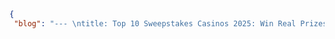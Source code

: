 ```json
{
 "blog": "--- \ntitle: Top 10 Sweepstakes Casinos 2025: Win Real Prizes & Play Smarter – Your Definitive Guide\nheroImg: \n  https://pub-2d4d54b6debb49fbae560da52b855451.r2.dev/Top10SweepstakesCasinos2025WinRealPrizesPlaySmarterYourDefinitiveGuide.png\ntags: \n- emerging affiliate strategies\n- affiliate marketing in casinos\nexcerpt: > \nDiscover the Top 10 Sweepstakes Casinos for 2025! Win real prizes & play smarter with our definitive guide. Understand Sweeps Coins, redeem cash, and find truly legitimate sites.\nauthor: content/authors/alex.md \ndate: 2024-06-05T00:00:00.000Z\n\n_Last Updated: June 2025_\n\nThe allure of online casino-style games is undeniable, but the dream of winning real prizes without the complexities of traditional online gambling? That's where sweepstakes casinos shine. Yet, for many, this exciting world is shrouded in confusion: How do they actually work? Are they legitimate? And crucially, how can you play safely and increase your chances of winning? If these questions resonate with you, you've come to the right place.\n\nWelcome to your definitive 2025 guide, designed to take you \"From Confusion to Cash.\" We're here to demystify the sweepstakes casino model, unveil the top-paying and most trustworthy platforms for 2025—including our exclusive Top 10 list—and arm you with the strategies you need to play smarter, win real prizes, and do it all safely and confidently. This article will guide you through understanding the fundamentals, mastering gameplay and prize redemption, choosing the best casinos wisely, and navigating the future of this dynamic gaming landscape. Get ready to transform your sweepstakes casino experience.\n\n1. [Decoding Sweepstakes Casinos: Your 2025 Primer](#decoding-sweepstakes-casinos-your-2025-primer)  \n   1. [What Exactly Are Sweepstakes Casinos? (And How Do They Differ?)](#what-exactly-are-sweepstakes-casinos-and-how-do-they-differ)  \n   2. [The Legality of Sweepstakes Casinos in the USA (2025 Update)](#the-legality-of-sweepstakes-casinos-in-the-usa-2025-update)  \n   3. [Gold Coins vs. Sweeps Coins: Mastering the Dual Currency System](#gold-coins-vs-sweeps-coins-mastering-the-dual-currency-system)\n2. [How to Play and Win Real Prizes at Sweepstakes Casinos in 2025](#how-to-play-and-win-real-prizes-at-sweepstakes-casinos-in-2025)  \n   1. [Getting Started: From Registration to Your First Game](#getting-started-from-registration-to-your-first-game)  \n   2. [Acquiring Sweeps Coins: All The Ways to Boost Your Balance](#acquiring-sweeps-coins-all-the-ways-to-boost-your-balance)  \n   3. [Strategic Gameplay: Tips to Enhance Your Winning Potential](#strategic-gameplay-tips-to-enhance-your-winning-potential)  \n   4. [The Prize Redemption Process: Turning Sweeps Coins into Real Rewards](#the-prize-redemption-process-turning-sweeps-coins-into-real-rewards)\n3. [Top 10 Sweepstakes Casinos for 2025: Our Expert Picks to Play & Win Big](#top-10-sweepstakes-casinos-for-2025-our-expert-picks-to-play-win-big)  \n   1. [Our Rigorous Evaluation Criteria: How We Chose the Best for 2025](#our-rigorous-evaluation-criteria-how-we-chose-the-best-for-2025)  \n   2. [#1: WOW Vegas](#1-wow-vegas)  \n   3. [#2: Stake.us](#2-stake-us)  \n   4. [#3: McLuck Casino](#3-mcluck-casino)  \n   5. [#4: Pulsz Casino](#4-pulsz-casino)  \n   6. [#5: Chumba Casino](#5-chumba-casino)  \n   7. [#6: High 5 Casino](#6-high-5-casino)  \n   8. [#7: Crown Coins Casino](#7-crown-coins-casino)  \n   9. [#8: RealPrize](#8-realprize)  \n   10. [#9: Spree Casino](#9-spree-casino)  \n   11. [#10: Luckyland Slots](#10-luckyland-slots)  \n   12. [Emerging Sweepstakes Casinos to Watch in 2025 (e.g., Fanatics, Funz)](#emerging-sweepstakes-casinos-to-watch-in-2025-eg-fanatics-funz)  \n   13. [Quick Comparison: Top 10 Sweepstakes Casinos at a Glance (Feature Table)](#quick-comparison-top-10-sweepstakes-casinos-at-a-glance-feature-table)\n4. [Play it Safe: Identifying Trustworthy vs. Unreliable Sweepstakes Casinos](#play-it-safe-identifying-trustworthy-vs-unreliable-sweepstakes-casinos)  \n   1. [Red Flags: Warning Signs of a Potentially Unreliable Sweepstakes Casino](#red-flags-warning-signs-of-a-potentially-unreliable-sweepstakes-casino)  \n   2. [Your Safety Checklist: How to Vet a Sweepstakes Casino Before Playing](#your-safety-checklist-how-to-vet-a-sweepstakes-casino-before-playing)  \n   3. [Understanding 'No Purchase Necessary' (AMOE) and Its Importance for Legitimacy](#understanding-no-purchase-necessary-amoe-and-its-importance-for-legitimacy)  \n   4. [What to Do If You Encounter Issues: Disputes & Reporting Channels](#what-to-do-if-you-encounter-issues-disputes-reporting-channels)\n5. [Maximizing Your Sweepstakes Casino Experience in 2025](#maximizing-your-sweepstakes-casino-experience-in-2025)  \n   1. [A Universe of Games: Exploring Online Sweeps Game Varieties](#a-universe-of-games-exploring-online-sweeps-game-varieties)  \n   2. [Leveraging Bonuses and Promotions Effectively](#leveraging-bonuses-and-promotions-effectively)  \n   3. [The Importance of Fresh Information: Avoiding Outdated Casino Lists](#the-importance-of-fresh-information-avoiding-outdated-casino-lists)  \n   4. [Responsible Gaming at Sweepstakes Casinos: Play Smart, Stay Safe](#responsible-gaming-at-sweepstakes-casinos-play-smart-stay-safe)\n6. [The Future of Fun: What to Expect from Sweepstakes & Social Casinos in 2025 and Beyond](#the-future-of-fun-what-to-expect-from-sweepstakes-social-casinos-in-2025-and-beyond)\n7. [Conclusion: Your Journey from Confusion to Confident Wins Starts Now](#conclusion-your-journey-from-confusion-to-confident-wins-starts-now)\n8. [Sources & Further Reading](#sources-further-reading)\n\n## Decoding Sweepstakes Casinos: Your 2025 Primer\n\nBefore diving into the thrill of the games and the prospect of winning, it's essential to grasp what sweepstakes casinos are, how they operate legally, and the critical differences in their currency systems. This foundational knowledge will clear up common misconceptions and set you on the path to informed play. The world of **Sweepstakes Casinos** and **Social Casinos 2025** is evolving, and understanding the role of a **Sweeps Coins casino** is paramount.\n\n### What Exactly Are Sweepstakes Casinos? (And How Do They Differ?)\n\nSweepstakes casinos, at their core, are online platforms offering casino-style games that you can play for free, with the added potential of redeeming winnings for real prizes. They operate on a unique dual-currency system. Typically, you'll encounter:\n\n*   **Gold Coins (GC):** This is the primary play-for-fun currency. You can usually obtain Gold Coins for free through daily bonuses, promotions, or by purchasing them. Playing with Gold Coins is purely for entertainment; any winnings in GC cannot be redeemed for real prizes.\n*   **Sweeps Coins (SC):** This is the currency that holds the key to real prize redemption. Sweeps Coins cannot be directly purchased. Instead, they are often given as a free bonus when you purchase Gold Coin packages, or through free alternative methods of entry (AMOE) like mail-in requests or social media contests. When you play games using Sweeps Coins and win, those SC winnings can, subject to terms and conditions, be redeemed for cash prizes or gift cards.\n\nThis operational model is what primarily distinguishes **Sweepstakes Casinos** from traditional real-money online casinos (where you deposit and wager real money directly) and purely for-fun social casinos (which use virtual currency with no prize redemption option). The key legal distinction lies in how sweepstakes casinos avoid being classified as illegal lotteries. A lottery typically involves three elements: prize, chance, and consideration (paying to play). Sweepstakes promotions, to be legal, must eliminate at least one of these elements. As Alliance Sweepstakes Services explains, sweepstakes usually remove \"consideration\"\[3](#ref-3). This is achieved through the \"No Purchase Necessary\" principle, meaning you must have a free way to obtain Sweeps Coins and enter the sweepstakes. Legal experts from Venable LLP emphasize that this Alternative Method of Entry (AMOE) must be clearly disclosed and offer \"equal dignity,\" meaning free entrants must have the same opportunity to enter and win, with the same number of entries and odds as those who might receive SC via a Gold Coin purchase\[2](#ref-2). The Federal Trade Commission (FTC) also underscores the importance of the \"No Purchase Necessary\" rule in its oversight of sweepstakes promotions\[1](#ref-1).\n\n### The Legality of Sweepstakes Casinos in the USA (2025 Update)\n\nThe legal framework allowing **Sweepstakes Casinos** to operate in most US states hinges on their adherence to sweepstakes laws, primarily the \"No Purchase Necessary\" requirement. Because players can obtain Sweeps Coins for free, without mandatory purchase (the \"consideration\" element is removed), these platforms are generally considered legal promotional sweepstakes rather than gambling sites. This is why they are accessible in many states where traditional online gambling is not yet legal.\n\nThe Federal Trade Commission (FTC) is the primary federal body overseeing sweepstakes legality and consumer rights in the U.S.\[1](#ref-1), ensuring that promotions are fair and not deceptive. While sweepstakes law is largely federal, specific state laws can vary, and some states may have restrictions. Therefore, it's always advisable for players to verify the legality of sweepstakes casino play in their specific location. State gaming commissions, while often focused on traditional gambling, also play a role in the regulatory oversight of promotional activities, including sweepstakes, in some contexts\[4](#ref-4). The legal necessity of an Alternative Method of Entry (AMOE) for U.S. promotional sweepstakes, as highlighted by legal experts at Venable LLP\[2](#ref-2), is central to their lawful operation. For comprehensive information, consumers can refer to resources like the [FTC on Sweepstakes](https://www.ftc.gov/lottery-sweepstakes) and the [Consumer Guide to Sweepstakes](https://www.uspis.gov/wp-content/uploads/2019/12/pub-546%5Fconsumers-guide-to-sweepstakes-lotteries%5F508.pdf) provided by the United States Postal Inspection Service (USPIS)\[5](#ref-5).\n\n### Gold Coins vs. Sweeps Coins: Mastering the Dual Currency System\n\nUnderstanding the distinct roles of Gold Coins (GC) and **Sweeps Coins** (SC) is fundamental to navigating **Sweepstakes Casinos** and leveraging the **online casino sweeps coins** model effectively.\n\n![Gold Coins vs. Sweeps Coins: Understanding the Difference](https://pub-2d4d54b6debb49fbae560da52b855451.r2.dev/GoldCoinsvsSweepsCoinsUnderstandingtheDifference.png \"Gold Coins vs. Sweeps Coins: Understanding the Difference\") \n\nGold Coins vs. Sweeps Coins: Understanding the Difference\n\n*   **Gold Coins (GC):**  \n    *   **Purpose:** Primarily for entertainment and free play.  \n    *   **Acquisition:** Obtained through daily login bonuses, social media promotions, special offers, or by purchasing Gold Coin packages.  \n    *   **Redemption:** Cannot be redeemed for real money or prizes. Winnings from GC gameplay are also in GC.  \n    *   **Use:** Allows players to experience the games, learn rules, and enjoy the social casino aspect without any financial risk or prize potential.\n*   **Sweeps Coins (SC):**  \n    *   **Purpose:** Used to play games for a chance to win prizes that can be redeemed for real-world value (e.g., cash, gift cards).  \n    *   **Acquisition:** Crucially, Sweeps Coins cannot be directly purchased. They are obtained through:  \n          *   **Free bonus with GC purchase:** Often included as a complimentary gift when you buy Gold Coin packages.  \n          *   **No-deposit bonuses:** Awarded upon registration or as special promotions.  \n          *   **Daily login bonuses:** Some casinos offer a small amount of SC for logging in regularly.  \n          *   **Social media contests & giveaways:** Participating in promotions on platforms like Facebook or Instagram.  \n          *   **Mail-in requests (AMOE):** The legally mandated \"No Purchase Necessary\" method, where players can send a postal mail request for free Sweeps Coins.  \n    *   **Redemption:** Winnings obtained from playing with Sweeps Coins can be redeemed for real prizes, subject to the casino's terms and conditions, such as minimum redemption amounts and account verification\[6](#ref-6).  \n    *   **Use:** This is the currency that enables the \"win real prizes\" aspect of sweepstakes casinos. For example, a casino might offer a welcome bonus of a large number of Gold Coins plus a smaller, but valuable, amount of Sweeps Coins, like the WOW Vegas offer of 1.75 million Wow Coins & 35 Sweeps Coins\[8](#ref-8).\n\nMastering how to **get Sweeps Coins** through all available avenues, especially the free methods, is key to maximizing your experience and potential for winning prizes.\n\n## How to Play and Win Real Prizes at Sweepstakes Casinos in 2025\n\nNow that you understand the basics, let's explore how to actually play at **Sweepstakes Casinos**, employ effective **sweepstakes casino strategies**, and navigate the process to **win real prizes social casino** style. This section is all about playing smarter.\n\n### Getting Started: From Registration to Your First Game\n\nBeginning your journey at a sweepstakes casino is generally straightforward. Here’s a typical step-by-step guide:\n\n1.  **Choose a Reputable Casino:** Select a casino from our recommended list (later in this guide) or one you've vetted thoroughly.\n2.  **Register an Account:** Click the \"Sign Up\" or \"Register\" button. You'll usually need to provide basic information like your name, email address, date of birth (to verify legal age), and create a password. Some casinos may offer quick sign-up options via Google or Facebook.\n3.  **Verify Your Email:** Most casinos will send a verification link to your email. Click it to activate your account.\n4.  **Claim Your Welcome Bonus:** Many sweepstakes casinos offer a no-deposit bonus of Gold Coins and often some free Sweeps Coins just for signing up. Ensure you claim this!\n5.  **Understand the Interface:** Familiarize yourself with the casino lobby, game categories, your GC and SC balances, and sections for promotions or prize redemption.\n6.  **Read the Terms and Conditions (T&Cs):** This is crucial. Before playing, especially with Sweeps Coins, understand the casino's rules regarding gameplay, bonus usage, Sweeps Coin redemption (minimums, playthrough requirements if any), and account verification. This step is vital for a smooth experience and is a key E-E-A-T signal: always read the T&Cs.\n7.  **Account Verification (KYC):** For prize redemption, you'll likely need to complete a Know Your Customer (KYC) process. This usually involves submitting copies of identification documents (e.g., driver's license, passport) and proof of address. This is a standard security measure at legitimate platforms.\n8.  **Start Playing:** You can begin by playing with Gold Coins to get a feel for the games. Once comfortable, you can switch to playing with Sweeps Coins for a chance to win redeemable prizes.\n\n### Acquiring Sweeps Coins: All The Ways to Boost Your Balance\n\nMaximizing your Sweeps Coin balance is key to increasing your chances of winning real prizes. Here are the common ways to **get Sweeps Coins**, including **free sweeps coins no deposit** methods:\n\n*   **Welcome Bonuses:** Many casinos offer free Sweeps Coins as part of their sign-up package, no purchase needed. For instance, WOW Vegas provides new players with 1.75 million Wow Coins & 35 Sweeps Coins\[8](#ref-8).\n*   **Daily Login Bonuses:** Log in to your account daily, as many platforms reward consistent play with a small amount of free Gold Coins and sometimes Sweeps Coins.\n*   **Social Media Contests:** Follow your favorite sweepstakes casinos on social media (Facebook, Instagram, X/Twitter). They often run contests, quizzes, or share bonus links for free SC.\n*   **Mail-In Requests (AMOE - Alternative Method of Entry):** This is the cornerstone of the \"No Purchase Necessary\" model. Most sweepstakes casinos allow you to request free Sweeps Coins by sending a handwritten request via postal mail, following specific instructions outlined in their T&Cs. Legal experts from Venable LLP stress that this AMOE must offer \"equal dignity\" to free entrants\[2](#ref-2).\n*   **Bonus with Gold Coin Purchase:** While you cannot directly buy Sweeps Coins, they are often included as a free bonus when you purchase Gold Coin packages. For example, purchasing a $10 Gold Coin package might come with 10 free Sweeps Coins.\n*   **Refer-a-Friend Programs:** Some casinos reward you with Sweeps Coins when you refer friends who sign up and play.\n*   **Special Promotions & Tournaments:** Keep an eye out for limited-time promotions, tournaments, or leaderboard challenges that can award Sweeps Coins as prizes.\n\n### Strategic Gameplay: Tips to Enhance Your Winning Potential\n\nWhile winning at sweepstakes casino games largely depends on chance, employing certain **sweepstakes casino strategies** can enhance your experience and potentially improve your outcomes when aiming to **win at sweepstakes casinos**. Here are some tips, drawing from expert advice like that found on SweepsKings.com\[7](#ref-7):\n\n*   **Bonus Hunting:** Actively seek out and maximize all available bonuses that award Sweeps Coins. This includes welcome offers, daily logins, social media promotions, and special events. Understand the terms of each bonus. For example, try 'Maximizing Chumba's daily login bonuses' by consistently logging in.\n*   **Game Selection:**  \n    *   **Understand Game Types:** Familiarize yourself with different game categories – slots, table games (if available), progressive jackpots. Some games might offer better odds or higher potential for SC wins.  \n    *   **Volatility and RTP (Return to Player):** If this information is available and applicable to sweepstakes games (it's often not explicitly stated as in real-money casinos), understanding game volatility (how often and how much a game pays out) and RTP (the theoretical percentage of wagers paid back to players over time) can be beneficial. High volatility slots might pay out larger amounts less frequently, while low volatility slots offer smaller, more frequent wins.\n*   **Optimize Game Search:** Some platforms allow you to filter games by features or popularity. Explore different titles to find ones you enjoy and that seem to have favorable SC win potential.\n*   **Prudent Virtual Currency Management:**  \n    *   **Set Limits:** Decide how many Sweeps Coins you're willing to use in a session and stick to it.  \n    *   **Bet Sizes:** Adjust your SC bet sizes according to your balance. Avoid betting too large a portion of your SC on a single spin or hand.\n*   **Platform-Specific Strategies:** Learn the nuances of specific casinos. For example, some players focus on 'evaluating slot game odds at Pulsz' by trying different games with small SC amounts to gauge their payout patterns.\n*   **Responsible Gaming:** Crucially, always play responsibly. Sweepstakes casinos are for entertainment. Never chase losses, and only play with Sweeps Coins you've acquired through legitimate means. If you feel your play is becoming problematic, seek help.\n\n### The Prize Redemption Process: Turning Sweeps Coins into Real Rewards\n\nThe ultimate goal for many players at **Sweepstakes Casinos** is to **redeem Sweeps Coins** for real prizes like cash or gift cards. Here’s a general walkthrough of how this process typically works, addressing how you can effectively **cash out sweepstakes casino** winnings:\n\n1.  **Accumulate Winnings:** Play games using your Sweeps Coins. Any SC you win are added to your redeemable SC balance.\n2.  **Meet Minimum Redemption Thresholds:** Most casinos have a minimum amount of Sweeps Coins you must accumulate before you can request a redemption. This is often around 50 SC or 100 SC, but varies by platform.\n3.  **Account Verification (KYC):** If you haven't already, you will need to complete the casino's identity verification process. This typically involves submitting:  \n    *   A copy of a valid government-issued photo ID (e.g., driver's license, passport).  \n    *   Proof of address (e.g., a recent utility bill or bank statement).  \n    *   Sometimes, a source of wealth or payment method verification.  \n    This is a standard anti-fraud and regulatory requirement.\n4.  **Playthrough Requirements (If Applicable):** Some casinos may require that Sweeps Coins (especially those received as bonuses) be played through at least once before they are eligible for redemption. This means you need to wager them in games. Always check the T&Cs.\n5.  **Initiate Redemption Request:** Once you've met the minimum SC balance and any playthrough requirements, navigate to the \"Redeem\" or \"Cash Out\" section of the casino.\n6.  **Choose Redemption Method:** Select your preferred method for receiving your prize. Common options include:  \n    *   Direct bank transfer (ACH)  \n    *   PayPal  \n    *   Skrill  \n    *   Gift cards (e.g., Amazon, Visa)\n7.  **Processing Times:** Redemption processing times vary. Some casinos are faster than others. It can take anywhere from a few hours to several business days for the casino to approve your request and then for the funds/prize to reach you.\n8.  **Receive Your Prize:** Once approved and processed, you'll receive your cash prize or gift card.\n\nUnderstanding how prizes work in sweepstakes casinos, as detailed by resources like Vegas-Aces.com\[6](#ref-6), is crucial. Always review the specific terms and conditions related to prize redemption at each casino you play, as these can differ. Examples of prizes include cash transferred to your bank, or digital gift cards for popular retailers\[6](#ref-6).\n\n## Top 10 Sweepstakes Casinos for 2025: Our Expert Picks to Play & Win Big\n\n![Top 10 Sweepstakes Casinos of 2025 Leaderboard](https://pub-2d4d54b6debb49fbae560da52b855451.r2.dev/Top10SweepstakesCasinosof2025Leaderboard.png \"Top 10 Sweepstakes Casinos of 2025 Leaderboard\") \n\nTop 10 Sweepstakes Casinos of 2025 Leaderboard\n\nWelcome to the heart of our guide: the **Top 10 Sweepstakes Casinos for 2025**. In a market teeming with options, finding platforms that genuinely offer a great experience, fair chances to win, and trustworthy operations can be daunting. Our expert picks are designed to help you **win big** at **Sweepstakes Casinos in 2025** and discover the **top social casino sites for real prizes**. We've sifted through numerous platforms, applying rigorous criteria to bring you this curated list. Our commitment is to keep this information fresh, and it will be regularly updated. _Last Updated: June 2025_. This list is based on extensive research, including reviewing over a hundred platforms, similar to the approach taken by authoritative sites like Casino.org\[8](#ref-8).\n\n### Our Rigorous Evaluation Criteria: How We Chose the Best for 2025\n\nSelecting the **best sweepstakes casinos** for 2025 wasn't a matter of chance. We employed a comprehensive set of evaluation criteria to ensure our recommendations stand up to scrutiny and genuinely serve your interests. Here’s what we looked for:\n\n*   **Game Variety and Quality:** The breadth and quality of games, including slots, table games (if available), progressive jackpots, and unique offerings. We consider the software providers (e.g., Pragmatic Play, Betsoft, NetEnt) for game fairness and innovation.\n*   **Bonus Value and Fairness of T&Cs:** The generosity of welcome bonuses, ongoing promotions, and loyalty programs, with a keen eye on the terms and conditions. We prioritize offers with clear, achievable requirements for Sweeps Coins.\n*   **Sweeps Coin Acquisition and Redemption Ease:** How easy it is to obtain Sweeps Coins through free methods (AMOE, daily logins, social contests) and as bonuses with Gold Coin purchases. Crucially, we assess the prize redemption process: clarity of rules, minimum redemption amounts, processing speeds, reliability of payouts, and available prize options (cash, gift cards).\n*   **User Interface (UI) and Mobile Experience (UX):** The overall design, navigability, and performance of the platform on both desktop and mobile devices. A seamless and intuitive experience is key.\n*   **Customer Support Responsiveness and Quality:** The availability, responsiveness, and helpfulness of customer support channels (e.g., live chat, email, FAQ).\n*   **Security Measures:** The implementation of robust security protocols, including SSL encryption, to protect player data and transactions.\n*   **Overall Player Trust and Reputation:** We consider player feedback from reputable sources, industry standing, licensing (where applicable to parent companies or game providers), and commitment to responsible gaming.\n\nOur methodology involves continuous monitoring and frequent updates to ensure our casino information remains current and reliable. We aim to provide transparent reviews, outlining both the advantages and disadvantages of each top pick.\n\n### #1: WOW Vegas\n\n*   **Why it's #1:** WOW Vegas consistently impresses with its massive game library and exceptionally generous welcome offer, making it a top choice for players seeking variety and value in 2025.\n*   **Welcome Bonus:** New players can often claim an impressive package, such as 1.75 million Wow Coins & 35 Sweeps Coins (as noted by sources like Casino.org\[8](#ref-8)).\n*   **Game Library:** Boasting over 1,750 games, WOW Vegas features titles from industry-leading providers like Pragmatic Play and Betsoft\[8](#ref-8). This ensures a high-quality and diverse gaming experience, from classic slots to the latest video slot innovations.\n*   **Unique Selling Propositions:** Known for its user-friendly interface, regular promotions featuring more Sweeps Coins, and a smooth mobile experience. While not explicitly known for the largest jackpots, the sheer volume of games provides ample opportunity.\n*   **Sweeps Coin Redemption:** The redemption process is generally straightforward, with clear terms. Prizes typically include cash redemptions.\n*   **User Feedback:** Generally positive, with players appreciating the game selection and bonus opportunities.\n\n### #2: Stake.us\n\n*   **Why it's #2:** Stake.us stands out for its unique offering of proprietary games (Stake Originals), its modern interface, and its strong reputation, backed by industry recognition like the EGR ‘Top Social Casino’ award\[9](#ref-9).\n*   **Welcome Bonus:** Stake.us typically offers daily login bonuses and other promotions that provide both Gold Coins and Stake Cash (their equivalent of Sweeps Coins).\n*   **Game Library:** Features a good mix of popular slots from third-party providers alongside its exclusive Stake Originals, which include innovative crash games, Plinko, and dice.\n*   **Unique Selling Propositions:** EGR award winner, unique in-house games, strong community features, and often hosts engaging player tournaments and promotions. It's also known for cryptocurrency prize redemption options.\n*   **Sweeps Coin (Stake Cash) Redemption:** Redemption for prizes, often in cryptocurrencies, is a key feature. The process is generally efficient, though players should be familiar with crypto transactions if choosing this method.\n*   **User Feedback:** Highly regarded for its unique games and crypto-friendly approach.\n\n### #3: McLuck Casino\n\n*   **Why it's #3:** McLuck Casino earns its spot with a focus on a fun, engaging player experience, a solid selection of games, and a reputation for relatively fast payouts and exciting promotions like player tournaments.\n*   **Welcome Bonus:** McLuck usually provides a competitive welcome offer including Gold Coins and free Sweeps Coins.\n*   **Game Library:** Offers a wide array of popular slot games from well-known developers, ensuring plenty of choices for slot enthusiasts.\n*   **Unique Selling Propositions:** Noted for fast payouts\[11](#ref-11), which is a significant plus for players. They also frequently run McJackpots and tournaments\[16](#ref-16), adding extra layers of excitement.\n*   **Sweeps Coin Redemption:** The redemption process is designed to be user-friendly, with a focus on speed. Cash prizes are a common redemption option.\n*   **User Feedback:** Players often highlight the enjoyable promotions and the efficiency of the prize redemption process.\n\n### #4: Pulsz Casino\n\n*   **Why it's #4:** Pulsz Casino is a well-established name in the sweepstakes space, known for its vast game library and consistent delivery of a quality social casino experience with real prize potential.\n*   **Welcome Bonus:** Typically offers a generous sign-up bonus of Gold Coins and a small number of Sweeps Coins.\n*   **Game Library:** Features hundreds of slot games, including popular titles and Megaways games, from various reputable providers. They also offer some table games, which is a plus for variety.\n*   **Unique Selling Propositions:** Large and diverse game selection, user-friendly platform, and regular promotions. Players often try 'evaluating slot game odds at Pulsz' by exploring its extensive catalog.\n*   **Sweeps Coin Redemption:** Standard redemption process for cash prizes and gift cards, with clear terms usually outlined.\n*   **User Feedback:** Generally positive, with appreciation for the game variety and ongoing promotions. The mechanics of Random Number Generators (RNGs) ensure fair play across their game library\[13](#ref-13).\n\n### #5: Chumba Casino\n\n*   **Why it's #5:** Chumba Casino is one of the pioneers in the US sweepstakes casino market, recognized for its proprietary slot games and a history of paying out significant jackpots.\n*   **Welcome Bonus:** New players usually receive a welcome package of Gold Coins and a few Sweeps Coins (often referred to as Sweeps™ Cash).\n*   **Game Library:** Features a unique selection of in-house developed slot games, as well as some table games like blackjack and roulette.\n*   **Unique Selling Propositions:** Proprietary games not found elsewhere, established reputation, and a clear \"No Purchase Necessary\" model. While generally trusted, some reports note it's \"showing its age\" and can experience \"slow support\"\[11](#ref-11), so it's a balanced consideration.\n*   **Sweeps Coin Redemption:** Has a well-established process for redeeming Sweeps Coins for cash prizes.\n*   **User Feedback:** A long-standing favorite for many due to its unique games, though some users have noted the platform could benefit from modernization and improved support response times.\n\n### #6: High 5 Casino\n\n*   **Why it's #6:** High 5 Casino boasts an enormous game library, largely composed of its own in-house developed titles from High 5 Games, a well-respected name in the casino industry.\n*   **Welcome Bonus:** Typically offers a substantial welcome bonus in both their play-for-fun currency and Sweeps Coins.\n*   **Game Library:** Features over 1,350 games\[14](#ref-14), predominantly slots developed by High 5 Games, known for their creative themes and features.\n*   **Unique Selling Propositions:** Massive selection of unique, proprietary games, strong mobile app, and a reputable developer behind the platform. It's often mentioned by sources like Gambling.com for its real prize potential via the sweepstakes model\[14](#ref-14).\n*   **Sweeps Coin Redemption:** Offers redemption for cash prizes and gift cards, with clear guidelines provided.\n*   **User Feedback:** Praised for its vast and unique game selection and engaging gameplay features.\n\n### #7: Crown Coins Casino\n\n*   **Why it's #7:** Crown Coins Casino is gaining recognition for its solid game offering and is often cited for having good prize potential and efficient payout processes.\n*   **Welcome Bonus:** Usually provides a competitive welcome offer to get new players started with both Gold Coins and Sweeps Coins.\n*   **Game Library:** Offers a good selection of popular slot titles.\n*   **Unique Selling Propositions:** Mentioned for \"high payout rates\" (interpreted as favorable prize redemption potential) and fast payouts\[11](#ref-11). Its standing is sometimes noted in industry news releases, like those from GlobeNewswire, lending credibility\[15](#ref-15).\n*   **Sweeps Coin Redemption:** Focuses on a smooth and relatively quick redemption process for real prizes.\n*   **User Feedback:** Positive sentiment often revolves around the ease of play and the prize redemption experience.\n\n### #8: RealPrize\n\n*   **Why it's #8:** RealPrize has made a splash with a highly generous welcome offer and a focus on a premium player experience, including a VIP program.\n*   **Welcome Bonus:** Known for an \"extremely generous\" welcome offer, as noted by sources like Casino.org\[8](#ref-8). New VIP members might receive points that can be used to acquire significant Gold Coin and Sweeps Coin bundles\[8](#ref-8).\n*   **Game Library:** Features a curated selection of popular slots and other casino-style games.\n*   **Unique Selling Propositions:** Very attractive welcome bonus and a rewarding VIP program. However, it's important to note that some research indicates potential concerns regarding customer support responsiveness and verification processes\[11](#ref-11), so players should exercise due diligence.\n*   **Sweeps Coin Redemption:** Offers prize redemptions, with the VIP program potentially offering enhanced benefits.\n*   **User Feedback:** Mixed, with strong praise for bonuses but some reported issues with support and verification, highlighting the need for a balanced perspective.\n\n### #9: Spree Casino\n\n*   **Why it's #9:** Spree Casino is a newer entrant that's looking to make its mark, potentially by expanding its game library to include sought-after features like live dealer games.\n*   **Welcome Bonus:** Likely offers a competitive welcome bonus to attract new players.\n*   **Game Library:** A growing selection of slots and potentially